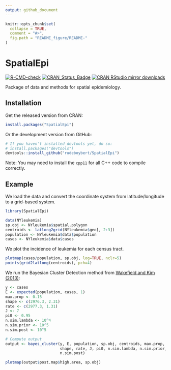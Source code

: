 ```yaml
---
output: github_document
---
```


<!-- README.md is generated from README.Rmd. Please edit that file -->

```r
knitr::opts_chunk$set(
  collapse = TRUE,
  comment = "#>",
  fig.path = "README_figure/README-"
)
```

# SpatialEpi

[![R-CMD-check](https://github.com/rudeboybert/SpatialEpi/workflows/R-CMD-check/badge.svg)](https://github.com/rudeboybert/SpatialEpi/actions)
[![CRAN_Status_Badge](http://www.r-pkg.org/badges/version/SpatialEpi)](http://cran.r-project.org/package=SpatialEpi) [![CRAN RStudio mirror downloads](http://cranlogs.r-pkg.org/badges/SpatialEpi)](http://www.r-pkg.org/pkg/SpatialEpi)

Package of data and methods for spatial epidemiology. 

## Installation

Get the released version from CRAN:

```r
install.packages("SpatialEpi")
```

Or the development version from GitHub:

```r
# If you haven't installed devtools yet, do so:
# install.packages("devtools")
devtools::install_github("rudeboybert/SpatialEpi")
```

Note: You may need to install the `cpp11` for all C++ code to compile correctly.



## Example

We load the data and convert the coordinate system from latitude/longitude to a grid-based system.

```r
library(SpatialEpi)
```

```r
data(NYleukemia)
sp.obj <- NYleukemia$spatial.polygon
centroids <- latlong2grid(NYleukemia$geo[, 2:3])
population <- NYleukemia$data$population
cases <- NYleukemia$data$cases
```

We plot the incidence of leukemia for each census tract.

```r
plotmap(cases/population, sp.obj, log=TRUE, nclr=5)
points(grid2latlong(centroids), pch=4)
```

We run the Bayesian Cluster Detection method from [Wakefield and Kim (2013)](https://www.researchgate.net/publication/235896508_A_Bayesian_model_for_cluster_detection):

```r
y <- cases
E <- expected(population, cases, 1)
max.prop <- 0.15
shape <- c(2976.3, 2.31)
rate <- c(2977.3, 1.31)
J <- 7
pi0 <- 0.95
n.sim.lambda <- 10^4
n.sim.prior <- 10^5
n.sim.post <- 10^5

# Compute output
output <- bayes_cluster(y, E, population, sp.obj, centroids, max.prop,
                        shape, rate, J, pi0, n.sim.lambda, n.sim.prior,
                        n.sim.post)
```

```r
plotmap(output$post.map$high.area, sp.obj)
```
